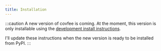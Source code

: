 ```yaml
---
title: Installation
---
```


:::caution
A new version of covfee is coming. At the moment, this version is only installable using the [development install instructions](development).

I'll update these instructions when the new version is ready to be installed from PyPI.
:::

<!--
Covfee is a Python package installable using pip. You will then be able to launch covfee in a browser window from the command line (much like launching Jupyter notebooks). 

:::caution
Covfee runs on **Linux, Mac OS X and Windows**, but you are more likely to encounter bugs on Windows. We recommend that you use [WSL](https://docs.microsoft.com/en-us/windows/wsl/install) on Windows.
:::

### Prerequisites

The only prerequisites for installing Covfee locally are Python 3 and Node.js:

- [Python 3 (>= 3.6)](https://www.python.org/downloads/)
- [Node.js](https://nodejs.org/en/). Make sure that the `npm` command is available in your terminal.

### Setup

We recommend that you work with Covfee locally in your computer first, even if you plan to [deploy it to a server](deployment). To install Covfee locally:

1. Create and activate a virtual environment for Covfee, using eg. virtualenv or conda. You may install Covfee globally (without this step) but we recommend a virtual environment to avoid possible dependency conflicts.

2. Install covfee via:

```
python -m pip install covfee
```

For a development setup, recommended if you want to program your own covfee tasks, please see [Development Install](development)
-->